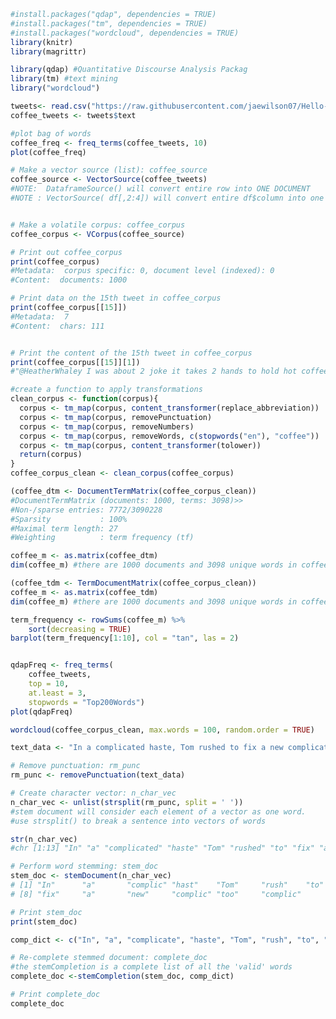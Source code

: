 ```r
#install.packages("qdap", dependencies = TRUE)
#install.packages("tm", dependencies = TRUE)
#install.packages("wordcloud", dependencies = TRUE)
library(knitr)
library(magrittr)

library(qdap) #Quantitative Discourse Analysis Packag
library(tm) #text mining
library("wordcloud")
```
```r


tweets<- read.csv("https://raw.githubusercontent.com/jaewilson07/Hello-World/master/Datasets/DataCamp/CoffeeTweets.txt", stringsAsFactors = FALSE)
coffee_tweets <- tweets$text

#plot bag of words
coffee_freq <- freq_terms(coffee_tweets, 10)
plot(coffee_freq)

# Make a vector source (list): coffee_source
coffee_source <- VectorSource(coffee_tweets)
#NOTE:  DataframeSource() will convert entire row into ONE DOCUMENT
#NOTE : VectorSource( df[,2:4]) will convert entire df$column into one document (combine all observations)


# Make a volatile corpus: coffee_corpus
coffee_corpus <- VCorpus(coffee_source)

# Print out coffee_corpus
print(coffee_corpus)
#Metadata:  corpus specific: 0, document level (indexed): 0
#Content:  documents: 1000

# Print data on the 15th tweet in coffee_corpus
print(coffee_corpus[[15]])
#Metadata:  7
#Content:  chars: 111


# Print the content of the 15th tweet in coffee_corpus
print(coffee_corpus[[15]][1])
#"@HeatherWhaley I was about 2 joke it takes 2 hands to hold hot coffee...then I read headline! #Don'tDrinkNShoot"
```


```r

#create a function to apply transformations
clean_corpus <- function(corpus){
  corpus <- tm_map(corpus, content_transformer(replace_abbreviation))
  corpus <- tm_map(corpus, removePunctuation)
  corpus <- tm_map(corpus, removeNumbers)
  corpus <- tm_map(corpus, removeWords, c(stopwords("en"), "coffee"))
  corpus <- tm_map(corpus, content_transformer(tolower))
  return(corpus)
}
coffee_corpus_clean <- clean_corpus(coffee_corpus)

(coffee_dtm <- DocumentTermMatrix(coffee_corpus_clean))
#DocumentTermMatrix (documents: 1000, terms: 3098)>>
#Non-/sparse entries: 7772/3090228
#Sparsity           : 100%
#Maximal term length: 27
#Weighting          : term frequency (tf)

coffee_m <- as.matrix(coffee_dtm)
dim(coffee_m) #there are 1000 documents and 3098 unique words in coffee_m

(coffee_tdm <- TermDocumentMatrix(coffee_corpus_clean))
coffee_m <- as.matrix(coffee_tdm)
dim(coffee_m) #there are 1000 documents and 3098 unique words in coffee_m

term_frequency <- rowSums(coffee_m) %>%
	sort(decreasing = TRUE)
barplot(term_frequency[1:10], col = "tan", las = 2)


qdapFreq <- freq_terms(
	coffee_tweets,
	top = 10,
	at.least = 3,
	stopwords = "Top200Words")
plot(qdapFreq)

wordcloud(coffee_corpus_clean, max.words = 100, random.order = TRUE)
```



```r
text_data <- "In a complicated haste, Tom rushed to fix a new complication, too complicatedly"

# Remove punctuation: rm_punc
rm_punc <- removePunctuation(text_data)

# Create character vector: n_char_vec
n_char_vec <- unlist(strsplit(rm_punc, split = ' '))
#stem document will consider each element of a vector as one word.
#use strsplit() to break a sentence into vectors of words

str(n_char_vec)
#chr [1:13] "In" "a" "complicated" "haste" "Tom" "rushed" "to" "fix" "a" ...

# Perform word stemming: stem_doc
stem_doc <- stemDocument(n_char_vec)
# [1] "In"      "a"       "complic" "hast"    "Tom"     "rush"    "to"     
# [8] "fix"     "a"       "new"     "complic" "too"     "complic"

# Print stem_doc
print(stem_doc)

comp_dict <- c("In", "a", "complicate", "haste", "Tom", "rush", "to", "fix", "a", "new", "too")

# Re-complete stemmed document: complete_doc
#the stemCompletion is a complete list of all the 'valid' words
complete_doc <-stemCompletion(stem_doc, comp_dict) 

# Print complete_doc
complete_doc
```